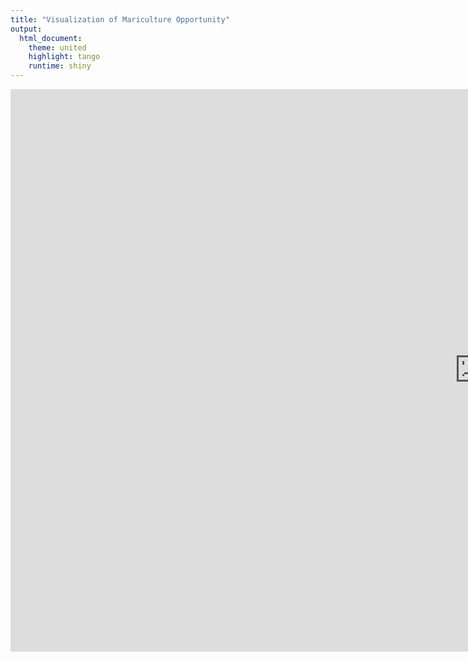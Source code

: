 ```yaml
---
title: "Visualization of Mariculture Opportunity"
output:
  html_document:
    theme: united
    highlight: tango
    runtime: shiny
---
```


<iframe src="https://owenrliu.shinyapps.io/kuni_vis_1/" style="border: black; width: 1500px; height: 900px"></iframe> 

